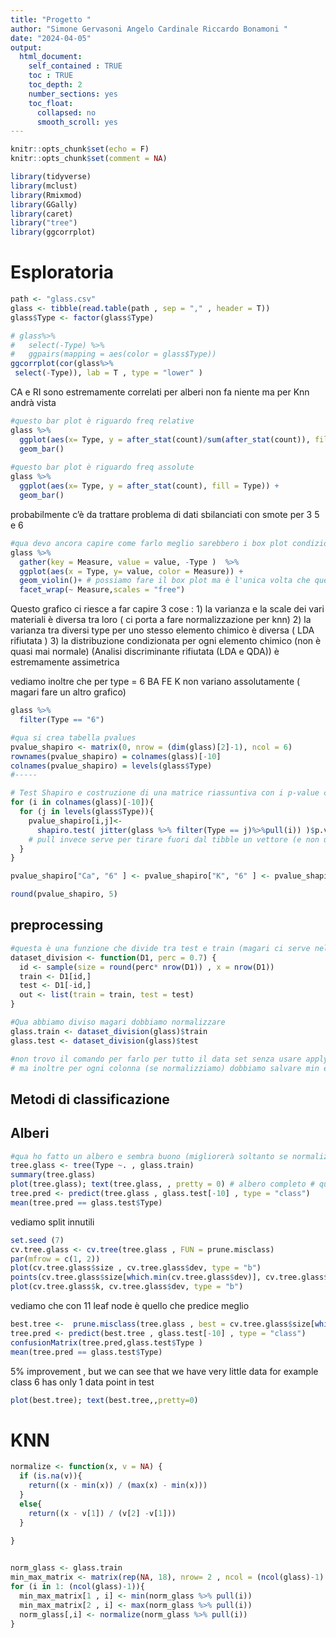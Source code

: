 ```yaml
---
title: "Progetto "
author: "Simone Gervasoni Angelo Cardinale Riccardo Bonamoni "
date: "2024-04-05"
output:
  html_document:
    self_contained : TRUE
    toc : TRUE
    toc_depth: 2 
    number_sections: yes
    toc_float: 
      collapsed: no
      smooth_scroll: yes
---
```



```r
knitr::opts_chunk$set(echo = F)
knitr::opts_chunk$set(comment = NA)
```

```r
library(tidyverse)
library(mclust)
library(Rmixmod)
library(GGally)
library(caret)
library("tree")
library(ggcorrplot)
```
# Esploratoria



```r
path <- "glass.csv"
glass <- tibble(read.table(path , sep = "," , header = T))
glass$Type <- factor(glass$Type)
```





```r
# glass%>%
#   select(-Type) %>%
#   ggpairs(mapping = aes(color = glass$Type))  
ggcorrplot(cor(glass%>%
 select(-Type)), lab = T , type = "lower" )
```
CA e RI sono estremamente correlati per alberi non fa niente ma per Knn andrà vista 


```r
#questo bar plot è riguardo freq relative
glass %>%
  ggplot(aes(x= Type, y = after_stat(count)/sum(after_stat(count)), fill = Type)) + 
  geom_bar() 
 
#questo bar plot è riguardo freq assolute
glass %>%
  ggplot(aes(x= Type, y = after_stat(count), fill = Type)) + 
  geom_bar()
```
probabilmente c'è da trattare problema di dati sbilanciati con smote per 3 5 e 6 



```r
#qua devo ancora capire come farlo meglio sarebbero i box plot condizionati e ad ogni misurazione ad ogni tipo il problema è la scala di gradezza è diversa per ogni casella
glass %>%
  gather(key = Measure, value = value, -Type )  %>%
  ggplot(aes(x = Type, y= value, color = Measure)) +
  geom_violin()+ # possiamo fare il box plot ma è l'unica volta che questo tipo di grafico è utile
  facet_wrap(~ Measure,scales = "free")

```
Questo grafico ci riesce a far capire 3 cose : 
1) la varianza e la scale dei vari materiali è diversa tra loro  ( ci porta a fare normalizzazione per knn)
2) la varianza tra diversi type per uno stesso elemento chimico è diversa ( LDA rifiutata )
3) la distribuzione condizionata per ogni elemento chimico (non è quasi mai normale) (Analisi discriminante rifiutata (LDA e QDA)) è estremamente assimetrica 

vediamo inoltre che per type = 6 BA FE K non variano assolutamente ( magari fare un altro grafico) 
```r

glass %>%
  filter(Type == "6")
```



```r
#qua si crea tabella pvalues
pvalue_shapiro <- matrix(0, nrow = (dim(glass)[2]-1), ncol = 6)
rownames(pvalue_shapiro) = colnames(glass)[-10]
colnames(pvalue_shapiro) = levels(glass$Type)
#-----

# Test Shapiro e costruzione di una matrice riassuntiva con i p-value condizionati alla classe
for (i in colnames(glass)[-10]){
  for (j in levels(glass$Type)){
    pvalue_shapiro[i,j]<-
      shapiro.test( jitter(glass %>% filter(Type == j)%>%pull(i)) )$p.value #qua si assegnano tutti i valori, bisonga stare attenti perchè alcuni di questi non sono validi perchè ho messo jitter non lo fa andare in errore quando tutti i valori sono uguali ma introduce noise gaussiano che rende normali quando non sono ugugali
    # pull invece serve per tirare fuori dal tibble un vettore (e non un tibble)
  }
}

pvalue_shapiro["Ca", "6" ] <- pvalue_shapiro["K", "6" ] <- pvalue_shapiro["Fe", "6" ] <- NA

round(pvalue_shapiro, 5)
```


## preprocessing

```r
#questa è una funzione che divide tra test e train (magari ci serve nel CV)
dataset_division <- function(D1, perc = 0.7) {
  id <- sample(size = round(perc* nrow(D1)) , x = nrow(D1))
  train <- D1[id,]
  test <- D1[-id,]
  out <- list(train = train, test = test)
}

#Qua abbiamo diviso magari dobbiamo normalizzare 
glass.train <- dataset_division(glass)$train
glass.test <- dataset_division(glass)$test 

#non trovo il comando per farlo per tutto il data set senza usare apply (dovremmo fare un apply)
# ma inoltre per ogni colonna (se normalizziamo) dobbiamo salvare min e max (e dopo veranno applicati sul test)

```




## Metodi di classificazione




## Alberi
```r
#qua ho fatto un albero e sembra buono (migliorerà soltanto se normalizziamo)
tree.glass <- tree(Type ~. , glass.train)
summary(tree.glass)
plot(tree.glass); text(tree.glass, , pretty = 0) # albero completo # queste due linee vanno eseguite insieme
tree.pred <- predict(tree.glass , glass.test[-10] , type = "class")
mean(tree.pred == glass.test$Type) 
```
vediamo split innutili 
```r
set.seed (7)
cv.tree.glass <- cv.tree(tree.glass , FUN = prune.misclass)
par(mfrow = c(1, 2))
plot(cv.tree.glass$size , cv.tree.glass$dev, type = "b")
points(cv.tree.glass$size[which.min(cv.tree.glass$dev)], cv.tree.glass$dev[which.min(cv.tree.glass$dev)], col = "red", pch = 19)
plot(cv.tree.glass$k, cv.tree.glass$dev, type = "b")
```
vediamo che con 11 leaf node è quello che predice meglio

```r
best.tree <-  prune.misclass(tree.glass , best = cv.tree.glass$size[which.min(cv.tree.glass$dev)])
tree.pred <- predict(best.tree , glass.test[-10] , type = "class")
confusionMatrix(tree.pred,glass.test$Type )
mean(tree.pred == glass.test$Type) 
```
5% improvement , but we can see that we have very little data for example class 6 has only 1 data point in test

```r
plot(best.tree); text(best.tree,,pretty=0)
```
# KNN 

```r
normalize <- function(x, v = NA) {
  if (is.na(v)){
    return((x - min(x)) / (max(x) - min(x)))
  }
  else{
    return((x - v[1]) / (v[2] -v[1]))
  }
      
}


norm_glass <- glass.train
min_max_matrix <- matrix(rep(NA, 18), nrow= 2 , ncol = (ncol(glass)-1) )
for (i in 1: (ncol(glass)-1)){
  min_max_matrix[1 , i] <- min(norm_glass %>% pull(i))
  min_max_matrix[2 , i] <- max(norm_glass %>% pull(i))
  norm_glass[,i] <- normalize(norm_glass %>% pull(i))
}
```


```r

```



